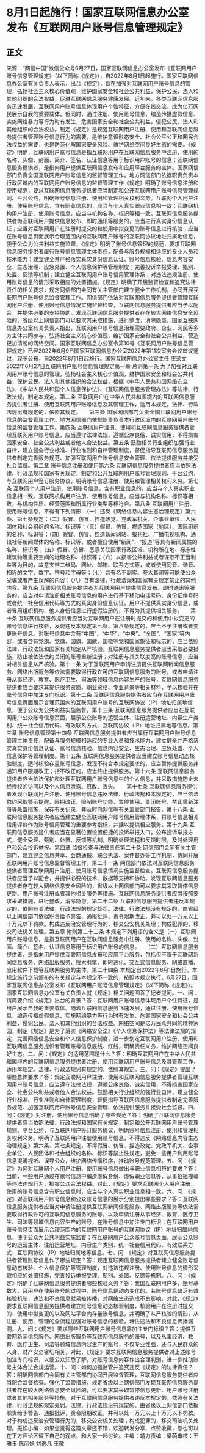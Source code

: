 # 8月1日起施行！国家互联网信息办公室发布《互联网用户账号信息管理规定》
## 正文
来源：“网信中国”微信公众号6月27日，国家互联网信息办公室发布《互联网用户账号信息管理规定》（以下简称《规定》），自2022年8月1日起施行。国家互联网信息办公室有关负责人表示，出台《规定》，旨在加强对互联网用户账号信息的管理，弘扬社会主义核心价值观，维护国家安全和社会公共利益，保护公民、法人和其他组织的合法权益，促进互联网信息服务健康发展。近年来，各类互联网信息服务迅速发展，互联网用户账号信息体现用户个性特征，方便在线交流，成为亿万网民展示自我的重要载体。但同时，通过注册、使用账号信息，编造传播虚假信息、实施网络暴力等行为时有发生，危害国家安全和社会公共利益，侵犯公民、法人和其他组织的合法权益。制定《规定》是规范互联网用户注册、使用和互联网信息服务提供者管理账号信息行为的需要，是维护意识形态安全、社会公平公正和网民合法权益的需要，也是防范化解国家安全风险、维护网络空间良好生态的需要。《规定》明确，互联网用户账号信息是指互联网用户在互联网信息服务中注册、使用的名称、头像、封面、简介、签名、认证信息等用于标识用户账号的信息；互联网信息服务提供者，是指向用户提供互联网信息发布和应用平台服务的主体。国家网信部门负责全国互联网用户账号信息的监督管理工作。地方网信部门依据职责负责本行政区域内的互联网用户账号信息的监督管理工作《规定》明确了账号信息注册和使用规范，要求互联网信息服务提供者应当制定和公开互联网用户账号信息管理规则、平台公约，明确账号信息注册、使用和管理相关权利义务。互联网个人用户注册、使用账号信息，含有职业信息的，应当与个人真实职业信息相一致；互联网机构用户注册、使用账号信息，应当与机构名称、标识等相一致。互联网信息服务提供者为互联网用户提供信息发布、即时通讯等服务的，应当进行真实身份信息认证；应当对互联网用户在注册时提交的和使用中拟变更的账号信息进行核验；应当在账号信息页面展示合理范围内的互联网用户账号的互联网协议地址归属地信息，便于公众为公共利益实施监督。《规定》明确了账号信息管理的规范，要求互联网信息服务提供者履行账号信息管理主体责任，配备与服务规模相适应的专业人员和技术能力；建立健全并严格落实真实身份信息认证、账号信息核验、信息内容安全、生态治理、应急处置、个人信息保护等管理制度；完善投诉举报受理、甄别、处置、反馈等机制；建立健全互联网用户账号信用管理体系；对违法违规注册、使用账号信息的情形采取相应的处置措施。《规定》明确了开展监督检查和追究法律责任的相关要求，规定网信部门会同有关主管部门建立健全工作机制，协同开展互联网用户账号信息监督管理工作。网信部门依法对互联网信息服务提供者管理互联网用户注册、使用账号信息情况实施监督检查，互联网信息服务提供者应当予以配合，并提供必要的支持协助。发现互联网信息服务提供者存在较大网络信息安全风险的，省级以上网信部门可以要求其采取措施，进行整改，消除隐患。国家互联网信息办公室有关负责人指出，互联网用户账号信息治理需要政府、企业、网民等多方主体共同参与，弘扬社会主义核心价值观，维护国家安全和社会公共利益，营造更加清朗的网络空间。国家互联网信息办公室令第10号《互联网用户账号信息管理规定》已经2022年6月9日国家互联网信息办公室2022年第11次室务会议审议通过，现予公布，自2022年8月1日起施行。国家互联网信息办公室主任 庄荣文2022年6月27日互联网用户账号信息管理规定第一章  总则第一条 为了加强对互联网用户账号信息的管理，弘扬社会主义核心价值观，维护国家安全和社会公共利益，保护公民、法人和其他组织的合法权益，根据《中华人民共和国网络安全法》、《中华人民共和国个人信息保护法》、《互联网信息服务管理办法》等法律、行政法规，制定本规定。第二条 互联网用户在中华人民共和国境内的互联网信息服务提供者注册、使用互联网用户账号信息及其管理工作，适用本规定。法律、行政法规另有规定的，依照其规定。　　第三条 国家网信部门负责全国互联网用户账号信息的监督管理工作。地方网信部门依据职责负责本行政区域内的互联网用户账号信息的监督管理工作。第四条 互联网用户注册、使用和互联网信息服务提供者管理互联网用户账号信息，应当遵守法律法规，遵循公序良俗，诚实信用，不得损害国家安全、社会公共利益或者他人合法权益。第五条 鼓励相关行业组织加强行业自律，建立健全行业标准、行业准则和自律管理制度，督促指导互联网信息服务提供者制定完善服务规范、加强互联网用户账号信息安全管理、依法提供服务并接受社会监督。第二章  账号信息注册和使用第六条 互联网信息服务提供者应当依照法律、行政法规和国家有关规定，制定和公开互联网用户账号管理规则、平台公约，与互联网用户签订服务协议，明确账号信息注册、使用和管理相关权利义务。第七条 互联网个人用户注册、使用账号信息，含有职业信息的，应当与个人真实职业信息相一致。互联网机构用户注册、使用账号信息，应当与机构名称、标识等相一致，与机构性质、经营范围和所属行业类型等相符合。第八条 互联网用户注册、使用账号信息，不得有下列情形：（一）违反《网络信息内容生态治理规定》第六条、第七条规定；（二）假冒、仿冒、捏造政党、党政军机关、企事业单位、人民团体和社会组织的名称、标识等；（三）假冒、仿冒、捏造国家（地区）、国际组织的名称、标识等；（四）假冒、仿冒、捏造新闻网站、报刊社、广播电视机构、通讯社等新闻媒体的名称、标识等，或者擅自使用“新闻”、“报道”等具有新闻属性的名称、标识等；（五）假冒、仿冒、恶意关联国家行政区域、机构所在地、标志性建筑物等重要空间的地理名称、标识等；（六）以损害公共利益或者谋取不正当利益等为目的，故意夹带二维码、网址、邮箱、联系方式等，或者使用同音、谐音、相近的文字、数字、符号和字母等；（七）含有名不副实、夸大其词等可能使公众受骗或者产生误解的内容；（八）含有法律、行政法规和国家有关规定禁止的其他内容。第九条 互联网信息服务提供者为互联网用户提供信息发布、即时通讯等服务的，应当对申请注册相关账号信息的用户进行基于移动电话号码、身份证件号码或者统一社会信用代码等方式的真实身份信息认证。用户不提供真实身份信息，或者冒用组织机构、他人身份信息进行虚假注册的，不得为其提供相关服务。　　第十条 互联网信息服务提供者应当对互联网用户在注册时提交的和使用中拟变更的账号信息进行核验，发现违反本规定第七条、第八条规定的，应当不予注册或者变更账号信息。对账号信息中含有“中国”、“中华”、“中央”、“全国”、“国家”等内容，或者含有党旗、党徽、国旗、国歌、国徽等党和国家象征和标志的，应当依照法律、行政法规和国家有关规定从严核验。互联网信息服务提供者应当采取必要措施，防止被依法依约关闭的账号重新注册；对注册与其关联度高的账号信息，应当对相关信息从严核验。第十一条 对于互联网用户申请注册提供互联网新闻信息服务、网络出版服务等依法需要取得行政许可的互联网信息服务的账号，或者申请注册从事经济、教育、医疗卫生、司法等领域信息内容生产的账号，互联网信息服务提供者应当要求其提供服务资质、职业资格、专业背景等相关材料，予以核验并在账号信息中加注专门标识。第十二条 互联网信息服务提供者应当在互联网用户账号信息页面展示合理范围内的互联网用户账号的互联网协议（IP）地址归属地信息，便于公众为公共利益实施监督。第十三条 互联网信息服务提供者应当在互联网用户公众账号信息页面，展示公众账号的运营主体、注册运营地址、内容生产类别、统一社会信用代码、有效联系方式、互联网协议（IP）地址归属地等信息。第三章  账号信息管理第十四条 互联网信息服务提供者应当履行互联网用户账号信息管理主体责任，配备与服务规模相适应的专业人员和技术能力，建立健全并严格落实真实身份信息认证、账号信息核验、信息内容安全、生态治理、应急处置、个人信息保护等管理制度。第十五条 互联网信息服务提供者应当建立账号信息动态核验制度，适时核验存量账号信息，发现不符合本规定要求的，应当暂停提供服务并通知用户限期改正；拒不改正的，应当终止提供服务。第十六条 互联网信息服务提供者应当依法保护和处理互联网用户账号信息中的个人信息，并采取措施防止未经授权的访问以及个人信息泄露、篡改、丢失。　　第十七条 互联网信息服务提供者发现互联网用户注册、使用账号信息违反法律、行政法规和本规定的，应当依法依约采取警示提醒、限期改正、限制账号功能、暂停使用、关闭账号、禁止重新注册等处置措施，保存有关记录，并及时向网信等有关主管部门报告。第十八条 互联网信息服务提供者应当建立健全互联网用户账号信用管理体系，将账号信息相关信用评价作为账号信用管理的重要参考指标，并据以提供相应服务。第十九条 互联网信息服务提供者应当在显著位置设置便捷的投诉举报入口，公布投诉举报方式，健全受理、甄别、处置、反馈等机制，明确处理流程和反馈时限，及时处理用户和公众投诉举报。第四章  监督检查与法律责任第二十条 网信部门会同有关主管部门，建立健全信息共享、会商通报、联合执法、案件督办等工作机制，协同开展互联网用户账号信息监督管理工作。第二十一条 网信部门依法对互联网信息服务提供者管理互联网用户注册、使用账号信息情况实施监督检查。互联网信息服务提供者应当予以配合，并提供必要的技术、数据等支持和协助。发现互联网信息服务提供者存在较大网络信息安全风险的，省级以上网信部门可以要求其采取暂停信息更新、用户账号注册或者其他相关服务等措施。互联网信息服务提供者应当按照要求采取措施，进行整改，消除隐患。第二十二条 互联网信息服务提供者违反本规定的，依照有关法律、行政法规的规定处罚。法律、行政法规没有规定的，由省级以上网信部门依据职责给予警告、通报批评，责令限期改正，并可以处一万元以上十万元以下罚款。构成违反治安管理行为的，移交公安机关处理；构成犯罪的，移交司法机关处理。第五章  附则第二十三条 本规定下列用语的含义是（一）互联网用户账号信息，是指互联网用户在互联网信息服务中注册、使用的名称、头像、封面、简介、签名、认证信息等用于标识用户账号的信息。　　（二）互联网信息服务提供者，是指向用户提供互联网信息发布和应用平台服务，包括但不限于互联网新闻信息服务、网络出版服务、搜索引擎、即时通讯、交互式信息服务、网络直播、应用软件下载等互联网服务的主体。第二十四条 本规定自2022年8月1日施行。本规定施行之前颁布的有关规定与本规定不一致的，按照本规定执行。6月27日，国家互联网信息办公室发布《互联网用户账号信息管理规定》（以下简称《规定》）。国家互联网信息办公室有关负责人就《规定》相关问题回答了记者提问。一、问：请简要介绍《规定》出台的背景？答：互联网用户账号信息体现用户个性特征，是用户展示自我的重要载体。随着互联网信息服务飞速发展，通过注册、使用账号信息，编造传播虚假信息、实施网络暴力等行为时有发生，危害国家安全和社会公共利益，侵犯公民、法人和其他组织的合法权益。网络空间是亿万民众共同的精神家园，制定《规定》是为了落实《网络安全法》《个人信息保护法》等法律法规的规定，完善网络信息安全和个人信息保护制度，进一步划定互联网用户注册、使用和互联网信息服务提供者管理账号信息底线、红线，明确责任义务，维护网络空间良好生态。二、问：《规定》的适用范围是什么？答：明确互联网用户在中华人民共和国境内的互联网信息服务提供者注册、使用互联网用户账号信息及其管理工作，适用本规定。法律、行政法规另有规定的，依照其规定。三、问：《规定》提出了哪些总体要求？答：规定互联网用户注册、使用和互联网信息服务提供者管理互联网用户账号信息，应当遵守法律法规，遵循公序良俗，诚实信用，不得损害国家安全、社会公共利益或者他人合法权益。鼓励相关行业组织加强行业自律，建立健全行业标准、行业准则和自律管理制度，督促指导互联网信息服务提供者制定完善服务规范、加强互联网用户账号信息安全管理、依法提供服务并接受社会监督。四、问：《规定》对注册、使用账号信息明确了哪些规范？答：明确了互联网信息服务提供者应当依照法律、行政法规和国家有关规定，制定和公开互联网用户账号管理规则、平台公约，与互联网用户签订服务协议，明确账号信息注册、使用和管理相关权利义务。明确了互联网用户注册使用账号信息，不得违反《网络信息内容生态治理规定》第六条、第七条规定，不得假冒、仿冒、捏造政党、党政军机关、企事业单位、人民团体和社会组织的名称、标识等禁止性规定，避免一些用户利用账号信息混淆视听、误导公众，维护网络传播秩序，推动账号规范管理。五、问：《规定》为何对互联网个人用户注册、使用账号信息做出与职业信息相符的要求？答：当前，一些用户通过在账号信息中编造虚假身份、虚假职业信息等，从事招摇撞骗等违法违规行为，损害公众合法权益。对此，《规定》要求互联网个人用户注册、使用的账号信息含有职业信息时，应当与个人真实职业信息相一致。六、问：《规定》对互联网用户账号信息和公众账号信息的展示分别提出哪些要求？答：互联网信息服务提供者应当对申请注册提供互联网新闻信息服务、网络出版服务等依法需要取得行政许可的互联网信息服务的账号，以及申请注册从事经济、教育、医疗卫生、司法等领域信息内容生产的账号，在账号信息中加注专门标识；在互联网用户账号信息页面展示合理范围内的互联网用户账号的互联网协议（IP）地址归属地信息，便于公众为公共利益实施监督；在互联网用户公众账号信息页面，展示公众账号的运营主体、注册运营地址、内容生产类别、统一社会信用代码、有效联系方式、互联网协议（IP）地址归属地等信息。七、问：《规定》对互联网信息服务提供者管理账号信息作了哪些规定？答：规定互联网信息服务提供者建立健全账号信息动态核验、个人信息保护等管理制度，对违法违规注册、使用账号信息的情形采取相应的处置措施，完善投诉举报受理、甄别、处置、反馈等机制。八、问：《规定》明确了互联网信息服务提供者哪些核验义务？答：我国互联网用户多，账号基数大，且用户在使用账号的过程中，账号信息是动态变化的。若账号信息缺乏有效核验机制，违法和不良信息就易被传播，对网络生态造成不良影响。对此，《规定》要求互联网信息服务提供者建立账号信息动态核验制度，核验用户在注册时提交的、使用中拟变更的以及网站平台内存量账号信息，并明确了从严核验的情形，从注册、使用、管理的全流程加强对账号信息的核验，堵住违法和不良信息传播漏洞。九、问：《规定》要求哪些互联网用户账号信息需加注专门标识？答：提供互联网新闻信息服务、网络出版服务等互联网信息服务的账号，以及从事经济、教育、医疗卫生、司法等领域信息内容生产的账号，不仅专业性强，还与人民群众的人身、财产安全密切相关，对此，《规定》要求互联网信息服务提供者对上述账号加注专门标识，以便公众知悉了解，对账号信息内容作出合理判别，进一步推动账号主体合法合规运营。十、问：如何加强监管并追究违反《规定》的法律责任？答：明确网信部门会同有关主管部门协同开展监督管理，互联网信息服务提供者应当配合监督检查。强化了监管措施，规定省级以上网信部门发现互联网信息服务提供者存在较大网络信息安全风险的，可以要求其采取暂停信息更新、用户账号注册或者其他相关服务等措施。对于互联网信息服务提供者违反本规定的，依照有关法律、行政法规的规定处罚。法律、行政法规没有规定的，由省级以上网信部门依据职责给予警告、通报批评，责令限期改正，并可以处一万元以上十万元以下罚款。对于构成违反治安管理行为的，移交公安机关处理；构成犯罪的，移交司法机关处理。无讼小编：如果您觉得这篇文章还不错，欢迎转发分享、点赞收藏，您也可以在下方评论区留下自己的观点，和大家一起讨论。主编：靖力责编：梁萌审核：王雅玉 陈丽娟 刘逸凡 王敬
